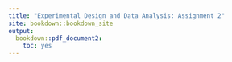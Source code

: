 ```yaml
---
title: "Experimental Design and Data Analysis: Assignment 2"
site: bookdown::bookdown_site
output:
  bookdown::pdf_document2:
    toc: yes
---
```

